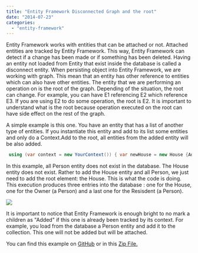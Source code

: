 ```yaml
---
title: "Entity Framework Disconnected Graph and the root"
date: "2014-07-23"
categories: 
  - "entity-framework"
---
```


Entity Framework works with entities that can be attached or not. Attached entities are tracked by Entity Framework. This way, Entity Framework can detect if a change has been made or if something has been deleted. Having an entity not loaded from Entity that exist inside the database is called a disconnect entity. When persisting object into Entity Framework, we are working with graph. This mean that an entity has other reference to entities which can also have other entities. The entity that we are performing an operation on is the root of the graph. Depending of the situation, the root can change. For example, you can have E1 referencing E2 which reference E3. If you are using E2 to do some operation, the root is E2. It is important to understand what is the root because operation executed on the root can have side effect on the rest of the graph.

A simple example is this one. You have an entity that has a list of another type of entities. If you instantiate this entity and add to its list some entities and only do a Context.Add to the root, all entities from the added entity will be also added.


```csharp
 using (var context = new YourContext()) { var newHouse = new House {Address = new Address{City="TestCity",Number = 123,Street="Street Name here"}}; newHouse.Owner = new Person {Name = "Automatically added from the property", BirthDate = DateTime.Now}; newHouse.Resident = new Collection<Person>(new []{new Person{BirthDate = DateTime.Now,Name = "Automatically added from the collection"}}); context.Houses.Add(newHouse); context.SaveChanges(); } 
```

In this example, all Person entity does not exist in the database. The House entity does not exist. Rather to add the House entity and all Person, we just need to add the root element: the House. This is what the code is doing. This execution produces three entries into the database : one for the House, one for the Owner (a Person) and a last one for the Resisdent (a Person).

![](images/DatabaseRootAdd-400x128.png)

It is important to notice that Entity Framework is enough bright to no mark a children as "Added" if this one is already been tracked by its context. For example, you load from the database a Person entity and add it to the collection. This one will not be added but will be attached.

You can find this example on [GitHub](https://github.com/MrDesjardins/EntityFrameworkTestConsole/tree/fb825ad2015734e8eb9c1bfc7440a5340d904b07) or in this [Zip File.](https://github.com/MrDesjardins/EntityFrameworkTestConsole/archive/fb825ad2015734e8eb9c1bfc7440a5340d904b07.zip)
